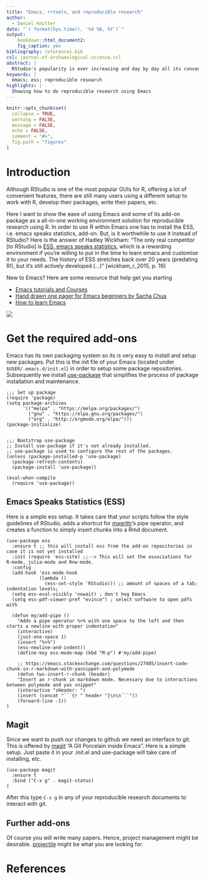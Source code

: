 ```yaml
---
title: "Emacs, rrtools, and reproducible research"
author:
  - Daniel Knitter  
date: "`r format(Sys.time(), '%d %B, %Y')`"
output: 
    bookdown::html_document2:
    fig_caption: yes    
bibliography: references.bib
csl: journal-of-archaeological-science.csl
abstract: |
  RStudio's popularity is ever increasing and day by day all its conveniences seem to create a new way how to work with R. However, learning all these clicks and buttons might cause newcomers to learn the RStudio GUI and its quirks and not the necessary basics and workings of R. In this short introduction I want to present how to use the editor Emacs and some of its add-on packages as an alternative to RStudio.
keywords: |
  emacs; ess; reproducible research
highlights: |
  Showing how to do reproducible research using Emacs
---
```



<!-- This is the format for text comments that will be ignored during renderings. Do not put R code in these comments because it will not be ignored. -->

```r
knitr::opts_chunk$set(
  collapse = TRUE,
  warning = FALSE,
  message = FALSE,
  echo = FALSE,
  comment = "#>",
  fig.path = "figures"
)
```

# Introduction

Although RStudio is one of the most popular GUIs for R, offering a lot of convenient features, there are still many users using a different setup to work with R, develop their packages, write their papers, etc. 

Here I want to show the ease of using Emacs and some of its add-on package as a all-in-one working environment solution for reproducible research using R. In order to use R within Emacs one has to install the ESS, i.e. emacs speaks statistics, add-on. But, is it worthwhile to use it instead of RStudio? Here is the answer of Hadley Wickham: "The only real competitor [to RStudio] is [ESS, emacs speaks statistics](http://ess.r-project.org/), which is a rewarding environment if you’re willing to put in the time to learn emacs and customise it to your needs. The history of ESS stretches back over 20 years (predating R!), but it’s still actively developed (...)" [wickham_r_2015, p. 19]

New to Emacs? Here are some resource that help get you starting

- [Emacs tutorials and Courses](https://hackr.io/tutorials/learn-emacs)
- [Hand drawn one pager for Emacs beginners by Sacha Chua](http://sachachua.com/blog/2013/05/how-to-learn-emacs-a-hand-drawn-one-pager-for-beginners/)
- [How to learn Emacs](http://david.rothlis.net/emacs/howtolearn.html)

![](https://d24ju8re1w4x9e.cloudfront.net/original/1X/16a2e29f6692dbc3c304e68faefb056b9c188f29.png)

# Get the required add-ons

Emacs has its own packaging system so its is very easy to install and setup new packages. Put this is the init file of your Emacs (located under `$USER/.emacs.d/init.el`) in order to setup some package repositories. Subsequently we install [use-package](https://github.com/jwiegley/use-package) that simplifies the process of package installation and maintenance. 

```
;;; Set up package
(require 'package)
(setq package-archives
      '(("melpa" . "https://melpa.org/packages/")
        ("gnu" . "https://elpa.gnu.org/packages/")
        ("org" . "http://orgmode.org/elpa/")))
(package-initialize)


;;; Bootstrap use-package
;; Install use-package if it's not already installed.
;; use-package is used to configure the rest of the packages.
(unless (package-installed-p 'use-package)
  (package-refresh-contents)
  (package-install 'use-package))

(eval-when-compile
  (require 'use-package))
```

## Emacs Speaks Statistics (ESS)

Here is a simple ess setup. It takes care that your scripts follow the style guidelines of RStudio, adds a shortcut for [magrittr](https://cran.r-project.org/web/packages/magrittr/)'s pipe operator, and creates a function to simply insert chunks into a Rmd document.

```
(use-package ess
  :ensure t ;; this will install ess from the add-on repositories in case it is not yet installed
  :init (require 'ess-site) ;;--> This will set the associations for R-mode, julia-mode and Rnw-mode.
  :config  
  (add-hook 'ess-mode-hook
            (lambda ()
              (ess-set-style 'RStudio))) ;; amount of spaces of a tab; indentation levels;
  (setq ess-eval-visibly 'nowait) ; don't hog Emacs
  (setq ess-pdf-viewer-pref "evince") ; select software to open pdfs with

  (defun my/add-pipe ()
    "Adds a pipe operator %>% with one space to the left and then
starts a newline with proper indentation"
    (interactive)
    (just-one-space 1)
    (insert "%>%")
    (ess-newline-and-indent))
    (define-key ess-mode-map (kbd "M-p") #'my/add-pipe)

    ;; https://emacs.stackexchange.com/questions/27405/insert-code-chunk-in-r-markdown-with-yasnippet-and-polymode
    (defun tws-insert-r-chunk (header) 
    "Insert an r-chunk in markdown mode. Necessary due to interactions between polymode and yas snippet" 
    (interactive "sHeader: ") 
    (insert (concat "```{r " header "}\n\n```")) 
    (forward-line -1))
)
```

## Magit

Since we want to push our changes to github we need an interface to git. This is offered by [magit](https://magit.vc/) "A Git Porcelain inside Emacs". Here is a simple setup. Just paste it in your .init.el and use-package will take care of installing, etc.

```
(use-package magit
  :ensure t
  :bind ("C-x g" . magit-status)
)
```

After this type `C-x g` in any of your reproducible research documents to interact with git.

## Further add-ons

Of course you will write many papers. Hence, project management might be desirable. [projectile](http://projectile.readthedocs.io/en/latest/) might be what you are looking for. 



# References 

